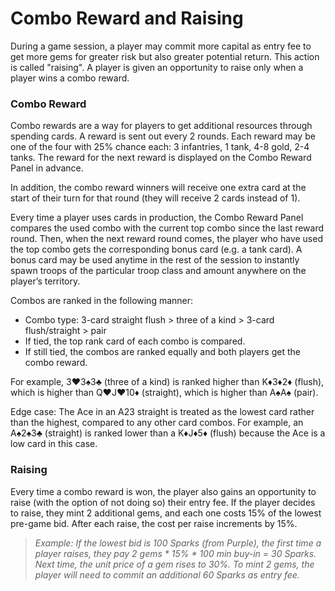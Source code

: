 # Combo Reward and Raising

During a game session, a player may commit more capital as entry fee to get more gems for greater risk but also greater potential return. This action is called "raising". A player is given an opportunity to raise only when a player wins a combo reward.

### Combo Reward

Combo rewards are a way for players to get additional resources through spending cards. A reward is sent out every 2 rounds. Each reward may be one of the four with 25\% chance each: 3 infantries, 1 tank, 4-8 gold, 2-4 tanks. The reward for the next reward is displayed on the Combo Reward Panel in advance.

In addition, the combo reward winners will receive one extra card at the start of their turn for that round (they will receive 2 cards instead of 1).

Every time a player uses cards in production, the Combo Reward Panel compares the used combo with the current top combo since the last reward round. Then, when the next reward round comes, the player who have used the top combo gets the corresponding bonus card (e.g. a tank card). A bonus card may be used anytime in the rest of the session to instantly spawn troops of the particular troop class and amount anywhere on the player’s territory.

Combos are ranked in the following manner:

- Combo type: 3-card straight flush > three of a kind > 3-card flush/straight > pair
- If tied, the top rank card of each combo is compared.
- If still tied, the combos are ranked equally and both players get the combo reward.

For example, 3♥️3♠️3♣️ (three of a kind) is ranked higher than K♦️3♦️2♦️ (flush), which is higher than Q♥️J♥️10♦️ (straight), which is higher than A♠️A♠️ (pair).

Edge case: The Ace in an A23 straight is treated as the lowest card rather than the highest, compared to any other card combos. For example, an A♠️2♠️3♣️ (straight) is ranked lower than a K♦️J♦️5♦️ (flush) because the Ace is a low card in this case. 

### Raising

Every time a combo reward is won, the player also gains an opportunity to raise (with the option of not doing so) their entry fee. If the player decides to raise, they mint 2 additional gems, and each one costs 15% of the lowest pre-game bid. After each raise, the cost per raise increments by 15%.

> _Example: If the lowest bid is 100 Sparks (from Purple), the first time a player raises, they pay 2 gems \* 15% \* 100 min buy-in = 30 Sparks. Next time, the unit price of a gem rises to 30%. To mint 2 gems, the player will need to commit an additional 60 Sparks as entry fee._
